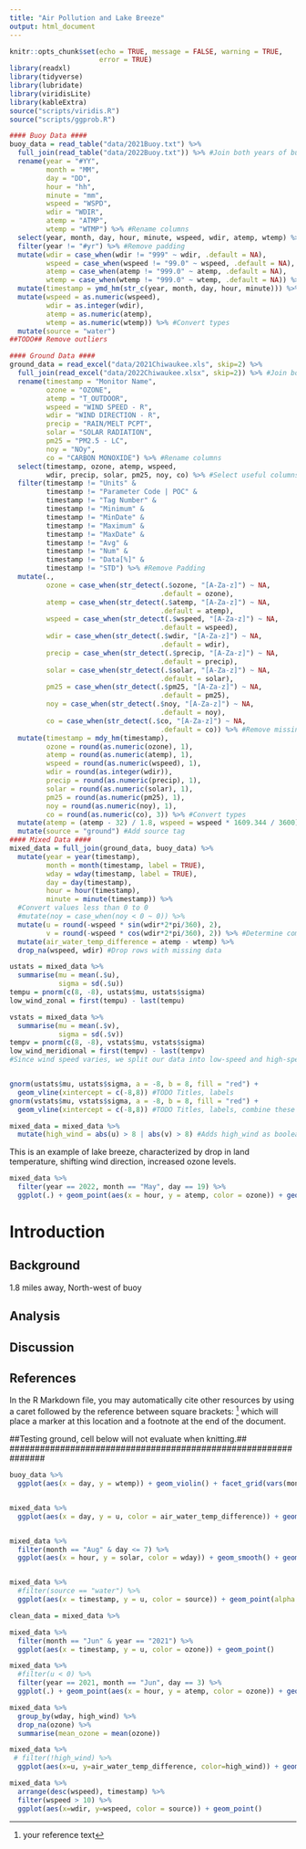 ---
title: "Air Pollution and Lake Breeze"
output: html_document
---

```{r setup, include=FALSE}
knitr::opts_chunk$set(echo = TRUE, message = FALSE, warning = TRUE,
                      error = TRUE)
library(readxl)
library(tidyverse)
library(lubridate)
library(viridisLite)
library(kableExtra)
source("scripts/viridis.R")
source("scripts/ggprob.R")
```

```{r label='Extract, clean, and combine data', include=FALSE}
#### Buoy Data ####
buoy_data = read_table("data/2021Buoy.txt") %>% 
  full_join(read_table("data/2022Buoy.txt")) %>% #Join both years of buoy data
  rename(year = "#YY",
         month = "MM",
         day = "DD",
         hour = "hh",
         minute = "mm",
         wspeed = "WSPD",
         wdir = "WDIR",
         atemp = "ATMP",
         wtemp = "WTMP") %>% #Rename columns
  select(year, month, day, hour, minute, wspeed, wdir, atemp, wtemp) %>% #Select useful columns
  filter(year != "#yr") %>% #Remove padding
  mutate(wdir = case_when(wdir != "999" ~ wdir, .default = NA),
         wspeed = case_when(wspeed != "99.0" ~ wspeed, .default = NA),
         atemp = case_when(atemp != "999.0" ~ atemp, .default = NA),
         wtemp = case_when(wtemp != "999.0" ~ wtemp, .default = NA)) %>% #Convert missing values to NA
  mutate(timestamp = ymd_hm(str_c(year, month, day, hour, minute))) %>% #Create timestamp
  mutate(wspeed = as.numeric(wspeed),
         wdir = as.integer(wdir),
         atemp = as.numeric(atemp),
         wtemp = as.numeric(wtemp)) %>% #Convert types
  mutate(source = "water")
##TODO## Remove outliers

#### Ground Data ####
ground_data = read_excel("data/2021Chiwaukee.xls", skip=2) %>% 
  full_join(read_excel("data/2022Chiwaukee.xlsx", skip=2)) %>% #Join both years of air quality data
  rename(timestamp = "Monitor Name", 
         ozone = "OZONE",
         atemp = "T_OUTDOOR",
         wspeed = "WIND SPEED - R", 
         wdir = "WIND DIRECTION - R",
         precip = "RAIN/MELT PCPT",
         solar = "SOLAR RADIATION",
         pm25 = "PM2.5 - LC",
         noy = "NOy",
         co = "CARBON MONOXIDE") %>% #Rename columns
  select(timestamp, ozone, atemp, wspeed,
         wdir, precip, solar, pm25, noy, co) %>% #Select useful columns
  filter(timestamp != "Units" &
         timestamp != "Parameter Code | POC" &
         timestamp != "Tag Number" &
         timestamp != "Minimum" &
         timestamp != "MinDate" &
         timestamp != "Maximum" &
         timestamp != "MaxDate" &
         timestamp != "Avg" &
         timestamp != "Num" &
         timestamp != "Data[%]" &
         timestamp != "STD") %>% #Remove Padding
  mutate(.,
         ozone = case_when(str_detect(.$ozone, "[A-Za-z]") ~ NA,
                                     .default = ozone),
         atemp = case_when(str_detect(.$atemp, "[A-Za-z]") ~ NA,
                                     .default = atemp),
         wspeed = case_when(str_detect(.$wspeed, "[A-Za-z]") ~ NA,
                                     .default = wspeed),
         wdir = case_when(str_detect(.$wdir, "[A-Za-z]") ~ NA,
                                     .default = wdir),
         precip = case_when(str_detect(.$precip, "[A-Za-z]") ~ NA,
                                     .default = precip),
         solar = case_when(str_detect(.$solar, "[A-Za-z]") ~ NA,
                                     .default = solar),
         pm25 = case_when(str_detect(.$pm25, "[A-Za-z]") ~ NA,
                                     .default = pm25),
         noy = case_when(str_detect(.$noy, "[A-Za-z]") ~ NA,
                                     .default = noy),
         co = case_when(str_detect(.$co, "[A-Za-z]") ~ NA,
                                     .default = co)) %>% #Remove missing values
  mutate(timestamp = mdy_hm(timestamp),
         ozone = round(as.numeric(ozone), 1),
         atemp = round(as.numeric(atemp), 1),
         wspeed = round(as.numeric(wspeed), 1),
         wdir = round(as.integer(wdir)),
         precip = round(as.numeric(precip), 1),
         solar = round(as.numeric(solar), 1),
         pm25 = round(as.numeric(pm25), 1),
         noy = round(as.numeric(noy), 1),
         co = round(as.numeric(co), 3)) %>% #Convert types
  mutate(atemp = (atemp - 32) / 1.8, wspeed = wspeed * 1609.344 / 3600) %>% #Convert to metric
  mutate(source = "ground") #Add source tag
#### Mixed Data ####
mixed_data = full_join(ground_data, buoy_data) %>%
  mutate(year = year(timestamp),
         month = month(timestamp, label = TRUE),
         wday = wday(timestamp, label = TRUE), 
         day = day(timestamp),
         hour = hour(timestamp),
         minute = minute(timestamp)) %>% 
  #Convert values less than 0 to 0
  #mutate(noy = case_when(noy < 0 ~ 0)) %>%
  mutate(u = round(-wspeed * sin(wdir*2*pi/360), 2),
         v = round(-wspeed * cos(wdir*2*pi/360), 2)) %>% #Determine components of 2-D flow, from wdir
  mutate(air_water_temp_difference = atemp - wtemp) %>%
  drop_na(wspeed, wdir) #Drop rows with missing data
```

```{r}
ustats = mixed_data %>%
  summarise(mu = mean(.$u),
            sigma = sd(.$u))
tempu = pnorm(c(8, -8), ustats$mu, ustats$sigma)
low_wind_zonal = first(tempu) - last(tempu)

vstats = mixed_data %>%
  summarise(mu = mean(.$v),
            sigma = sd(.$v))
tempv = pnorm(c(8, -8), vstats$mu, vstats$sigma)
low_wind_meridional = first(tempv) - last(tempv)
#Since wind speed varies, we split our data into low-speed and high-speed, where high-speed > 8m/s in either component. Quantiles of each component are given by low_wind_zonal and low_wind_meridional


gnorm(ustats$mu, ustats$sigma, a = -8, b = 8, fill = "red") +
  geom_vline(xintercept = c(-8,8)) #TODO Titles, labels
gnorm(vstats$mu, vstats$sigma, a = -8, b = 8, fill = "red") +
  geom_vline(xintercept = c(-8,8)) #TODO Titles, labels, combine these into 1 figure

mixed_data = mixed_data %>%
  mutate(high_wind = abs(u) > 8 | abs(v) > 8) #Adds high_wind as boolean flag
```

This is an example of lake breeze, characterized by drop in land temperature, shifting wind direction, increased ozone levels.
```{r}
mixed_data %>%
  filter(year == 2022, month == "May", day == 19) %>%
  ggplot(.) + geom_point(aes(x = hour, y = atemp, color = ozone)) + geom_text(aes(x = hour, y = atemp-.5, angle = -wdir, color = ozone), label = "↓") + geom_col(aes(x = hour, y = solar/200)) #TODO Fix solar or remove
```

# Introduction



## Background

1.8 miles away, North-west of buoy

## Analysis



## Discussion



## References

In the R Markdown file, you may automatically cite other resources by using a caret followed by the reference between square brackets: ^[your reference text] which will place a marker at this location and a footnote at the end of the document.


###############################################################
##Testing ground, cell below will not evaluate when knitting.##
###############################################################

```{r, eval=FALSE}
buoy_data %>%
  ggplot(aes(x = day, y = wtemp)) + geom_violin() + facet_grid(vars(month), vars(year), scales = "free")


mixed_data %>%
  ggplot(aes(x = day, y = u, color = air_water_temp_difference)) + geom_point() + facet_grid(vars(month), vars(year), scales = "free") + scale_color_viridis_c(direction = -1)


mixed_data %>%
  filter(month == "Aug" & day <= 7) %>%
  ggplot(aes(x = hour, y = solar, color = wday)) + geom_smooth() + geom_point() + facet_grid(vars(year), scales = "free") + scale_color_viridis_d(direction = -1, option = "D")


mixed_data %>%
  #filter(source == "water") %>%
  ggplot(aes(x = timestamp, y = u, color = source)) + geom_point(alpha = 0.5, size = 0.1)
```


```{r, eval=FALSE}
clean_data = mixed_data %>%
```


```{r}
mixed_data %>%
  filter(month == "Jun" & year == "2021") %>%
  ggplot(aes(x = timestamp, y = u, color = ozone)) + geom_point()
```

```{r}
mixed_data %>%
  #filter(u < 0) %>%
  filter(year == 2021, month == "Jun", day == 3) %>%
  ggplot(.) + geom_point(aes(x = hour, y = atemp, color = ozone)) + geom_text(aes(x = hour, y = atemp-.5, angle = -wdir, color = ozone), label = "↓")
```

```{r}
mixed_data %>%
  group_by(wday, high_wind) %>%
  drop_na(ozone) %>%
  summarise(mean_ozone = mean(ozone))
```


```{r}
mixed_data %>%
 # filter(!high_wind) %>%
  ggplot(aes(x=u, y=air_water_temp_difference, color=high_wind)) + geom_point()
```

```{r}
mixed_data %>%
  arrange(desc(wspeed), timestamp) %>%
  filter(wspeed > 10) %>%
  ggplot(aes(x=wdir, y=wspeed, color = source)) + geom_point()
```
